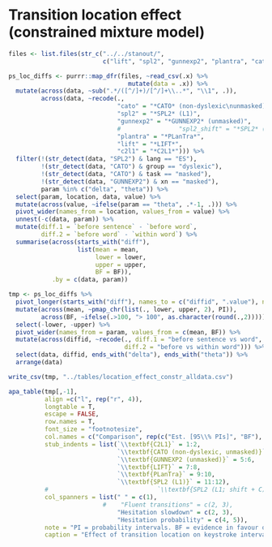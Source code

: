 # Transition location effect (constrained mixture model)

```r

files <- list.files(str_c("../../stanout/", 
                          c("lift", "spl2", "gunnexp2", "plantra", "cato", "c2l1")), pattern = "mogbetacon.+.csv", full.names = T) # "spl2_shift",

ps_loc_diffs <- purrr::map_dfr(files, ~read_csv(.x) %>% 
                                 mutate(data = .x)) %>% 
  mutate(across(data, ~sub(".*/([^/]+)/[^/]+\\..*", "\\1", .)),
         across(data, ~recode(., 
                              "cato" = "*CATO* (non-dyslexic\nunmasked)",
                              "spl2" = "*SPL2* (L1)", 
                              "gunnexp2" = "*GUNNEXP2* (unmasked)",
                              #                "spl2_shift" = "*SPL2* (L1; shift + C)", 
                              "plantra" = "*PLanTra*",
                              "lift" = "*LIFT*",
                              "c2l1" = "*C2L1*"))) %>% 
  filter(!(str_detect(data, "SPL2") & lang == "ES"),
         !(str_detect(data, "CATO") & group == "dyslexic"),
         !(str_detect(data, "CATO") & task == "masked"),
         !(str_detect(data, "GUNNEXP2") & xn == "masked"),
         param %in% c("delta", "theta")) %>%
  select(param, location, data, value) %>% 
  mutate(across(value, ~ifelse(param == "theta", .*-1, .))) %>% 
  pivot_wider(names_from = location, values_from = value) %>%
  unnest(-c(data, param)) %>% 
  mutate(diff.1 = `before sentence` - `before word`,
         diff.2 = `before word` - `within word`) %>% 
  summarise(across(starts_with("diff"), 
                   list(mean = mean, 
                        lower = lower, 
                        upper = upper, 
                        BF = BF)),
            .by = c(data, param)) 

tmp <- ps_loc_diffs %>% 
  pivot_longer(starts_with("diff"), names_to = c("diffid", ".value"), names_sep = "_") %>% 
  mutate(across(mean, ~pmap_chr(list(., lower, upper, 2), PI)),
         across(BF, ~ifelse(.>100, "> 100", as.character(round(.,2))))) %>% 
  select(-lower, -upper) %>% 
  pivot_wider(names_from = param, values_from = c(mean, BF)) %>% 
  mutate(across(diffid, ~recode(., diff.1 = "before sentence vs word",
                                diff.2 = "before vs within word"))) %>% 
  select(data, diffid, ends_with("delta"), ends_with("theta")) %>% 
  arrange(data)

write_csv(tmp, "../tables/location_effect_constr_alldata.csv")

apa_table(tmp[,-1],
          align =c("l", rep("r", 4)), 
          longtable = T,
          escape = FALSE,
          row.names = T,
          font_size = "footnotesize",
          col.names = c("Comparison", rep(c("Est. [95\\% PIs]", "BF"), 2)),
          stub_indents = list(`\\textbf{C2L1}` = 1:2, 
                              `\\textbf{CATO (non-dyslexic, unmasked)}`= 3:4,
                              `\\textbf{GUNNEXP2 (unmasked)}` = 5:6,
                              `\\textbf{LIFT}` = 7:8,
                              `\\textbf{PLanTra}` = 9:10,
                              `\\textbf{SPL2 (L1)}` = 11:12),
          #                              `\\textbf{SPL2 (L1; shift + C)}` = 13:14),
          col_spanners = list(" " = c(1),
                          #    "Fluent transitions" = c(2, 3), 
                              "Hesitation slowdown" = c(2, 3), 
                              "Hesitation probability" = c(4, 5)),
          note = "PI = probability intervals. BF = evidence in favour of the alternative hypothesis over the null hypothesis.",
          caption = "Effect of transition location on keystroke intervals. Differences are shown on log scale (for durations) and logit scale for hesitation probability. 95\\% PIs in brackets.") 


```

